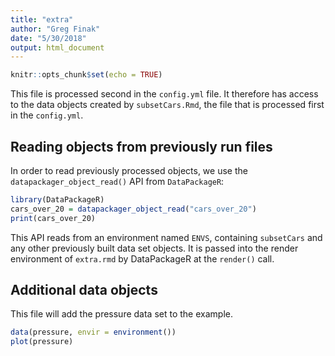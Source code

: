 ---
title: "extra"
author: "Greg Finak"
date: "5/30/2018"
output: html_document
---

```{r setup, include=FALSE}
knitr::opts_chunk$set(echo = TRUE)
```

This file is processed second in the `config.yml` file. It therefore has access to the data objects
created by `subsetCars.Rmd`, the file that is processed first in the `config.yml`.

## Reading objects from previously run files

In order to read previously processed objects, we use the `datapackager_object_read()` API from `DataPackageR`:


```{r reading_from_environments}
library(DataPackageR)
cars_over_20 = datapackager_object_read("cars_over_20")
print(cars_over_20)
```

This API reads from an environment named `ENVS`, containing `subsetCars` and any other previously built data set objects. It is passed into the render environment of `extra.rmd` by DataPackageR at the `render()` call. 

## Additional data objects

This file will add the pressure data set to the example.

```{r}
data(pressure, envir = environment())
plot(pressure)
```

